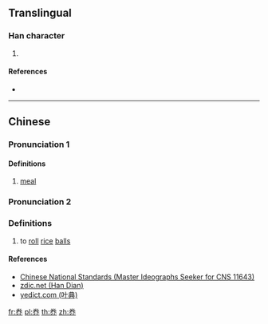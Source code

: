 ==Translingual==

===Han character===
{{Han char|rn=37|rad=大|as=05|sn=8|four=|canj=FQLL}}

# {{defn|Han|sort=大05}}

====References====
* {{Han ref|kx=0251.091|hdz=10536.041|uh=594D|ud=22861}}

----

==Chinese==
{{zh-forms}}

===Pronunciation 1===
{{zh-pron
|m=quān
|ma=y
|c=
|h=pfs=
|md=
|mn=
|w=
|mc=
|oc=
|cat=
}}

====Definitions====
{{zh-hanzi}}

# [[meal]]

===Pronunciation 2===
{{zh-pron
|m=juàn
|ma=y
|c=
|h=pfs=
|md=
|mn=
|w=
|mc=
|oc=
|cat=v
}}

===Definitions===
{{zh-hanzi}}

# to [[roll]] [[rice]] [[balls]]

====References====
* [http://www.cns11643.gov.tw/AIDB/query_general_view.do?page=3&code=6467 Chinese National Standards (Master Ideographs Seeker for CNS 11643)]
* [http://www.zdic.net/z/17/js/594D.htm zdic.net (Han Dian)]
* [http://yedict.com/zscontent.asp?uni=594D yedict.com (叶典)]

[[fr:奍]]
[[pl:奍]]
[[th:奍]]
[[zh:奍]]
